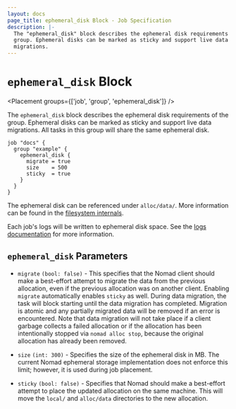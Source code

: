 ```yaml
---
layout: docs
page_title: ephemeral_disk Block - Job Specification
description: |-
  The "ephemeral_disk" block describes the ephemeral disk requirements of the
  group. Ephemeral disks can be marked as sticky and support live data
  migrations.
---
```


# `ephemeral_disk` Block

<Placement groups={['job', 'group', 'ephemeral_disk']} />

The `ephemeral_disk` block describes the ephemeral disk requirements of the
group. Ephemeral disks can be marked as sticky and support live data migrations.
All tasks in this group will share the same ephemeral disk.

```hcl
job "docs" {
  group "example" {
    ephemeral_disk {
      migrate = true
      size    = 500
      sticky  = true
    }
  }
}
```

The ephemeral disk can be referenced under `alloc/data/`. More information can
be found in the [filesystem internals][].

Each job's logs will be written to ephemeral disk space. See the [logs
documentation][] for more information.

## `ephemeral_disk` Parameters

- `migrate` `(bool: false)` - This specifies that the Nomad client should make a
  best-effort attempt to migrate the data from the previous allocation, even if
  the previous allocation was on another client. Enabling `migrate`
  automatically enables `sticky` as well. During data migration, the task will
  block starting until the data migration has completed. Migration is atomic and
  any partially migrated data will be removed if an error is encountered. Note
  that data migration will not take place if a client garbage collects a failed
  allocation or if the allocation has been intentionally stopped via `nomad
  alloc stop`, because the original allocation has already been removed.

- `size` `(int: 300)` - Specifies the size of the ephemeral disk in MB. The
  current Nomad ephemeral storage implementation does not enforce this limit;
  however, it is used during job placement.

- `sticky` `(bool: false)` - Specifies that Nomad should make a best-effort
  attempt to place the updated allocation on the same machine. This will move
  the `local/` and `alloc/data` directories to the new allocation.

[resources]: /nomad/docs/job-specification/resources 'Nomad resources Job Specification'
[filesystem internals]: /nomad/docs/concepts/filesystem#templates-artifacts-and-dispatch-payloads 'Filesystem internals documentation'
[logs documentation]: /nomad/docs/job-specification/logs 'Nomad logs Job Specification'
